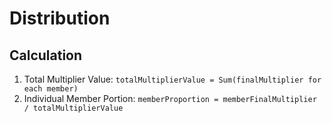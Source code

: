 # Distribution

## Calculation
1. Total Multiplier Value: ```totalMultiplierValue = Sum(finalMultiplier for each member)```
2. Individual Member Portion: ```memberProportion = memberFinalMultiplier / totalMultiplierValue```
